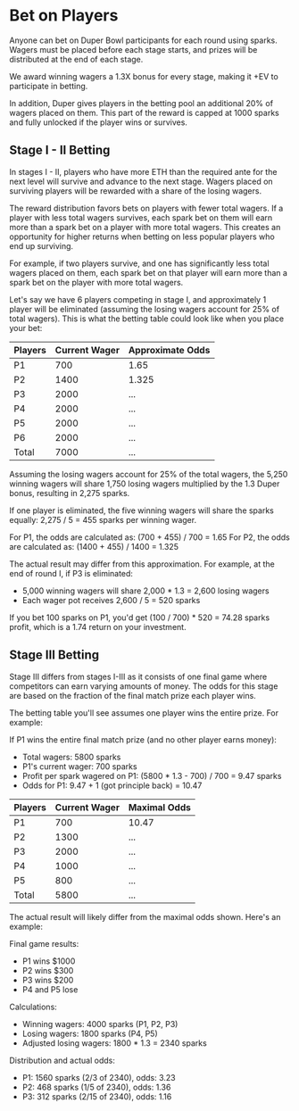 # Bet on Players

Anyone can bet on Duper Bowl participants for each round using sparks. Wagers must be placed
before each stage starts, and prizes will be distributed at the end of each stage.

We award winning wagers a 1.3X bonus for every stage, making it +EV to participate in betting.

In addition, Duper gives players in the betting pool an additional 20% of wagers placed on them. This part of the reward
is capped at 1000 sparks and fully unlocked if the player wins or survives.

## Stage I - II Betting

In stages I - II, players who have more ETH than the required ante for the next level will survive and advance to the next stage. Wagers placed on surviving players will be rewarded with a share of the losing wagers.

The reward distribution favors bets on players with fewer total wagers. If a player with less total wagers survives, each spark bet on them will earn more than a spark bet on a player with more total wagers. This creates an opportunity for higher returns when betting on less popular players who end up surviving.

For example, if two players survive, and one has significantly less total wagers placed on them, each spark bet on that player will earn more than a spark bet on the player with more total wagers.

Let's say we have 6 players competing in stage I, and approximately 1 player will be eliminated (assuming the losing wagers account for 25% of total wagers).
This is what the betting table could look like when you place your bet:

| Players   | Current Wager  | Approximate Odds |
| :---------| :------------- | :------------- |
| P1        | 700            |  1.65          | 
| P2        | 1400           |  1.325         |
| P3        | 2000           |  ...           |
| P4        | 2000           |  ...           |
| P5        | 2000           |  ...           |
| P6        | 2000           |  ...           |
| Total     | 7000           |  ...           |

Assuming the losing wagers account for 25% of the total wagers, the 5,250 winning wagers will share 1,750 losing wagers multiplied by the 1.3 Duper bonus, resulting in 2,275 sparks.

If one player is eliminated, the five winning wagers will share the sparks equally: 2,275 / 5 = 455 sparks per winning wager.

For P1, the odds are calculated as: (700 + 455) / 700 = 1.65
For P2, the odds are calculated as: (1400 + 455) / 1400 = 1.325

The actual result may differ from this approximation. For example, at the end of round I, if P3 is eliminated:
- 5,000 winning wagers will share 2,000 * 1.3 = 2,600 losing wagers
- Each wager pot receives 2,600 / 5 = 520 sparks

If you bet 100 sparks on P1, you'd get (100 / 700) * 520 = 74.28 sparks profit, which is a 1.74 return on your investment.

## Stage III Betting

Stage III differs from stages I-III as it consists of one final game where competitors can earn varying amounts of money. The odds for this stage are based on the fraction of the final match prize each player wins.

The betting table you'll see assumes one player wins the entire prize. For example:

If P1 wins the entire final match prize (and no other player earns money):
- Total wagers: 5800 sparks
- P1's current wager: 700 sparks
- Profit per spark wagered on P1: (5800 * 1.3 - 700) / 700 = 9.47 sparks
- Odds for P1: 9.47 + 1 (got principle back) = 10.47

| Players   | Current Wager  | Maximal Odds |
| :---------| :------------- | :------------- |
| P1        | 700            |  10.47         | 
| P2        | 1300           |  ...           |
| P3        | 2000           |  ...           |
| P4        | 1000           |  ...           |
| P5        | 800            |  ...           |
| Total     | 5800           |  ...           |

The actual result will likely differ from the maximal odds shown. Here's an example:

Final game results:
- P1 wins $1000
- P2 wins $300
- P3 wins $200
- P4 and P5 lose

Calculations:
- Winning wagers: 4000 sparks (P1, P2, P3)
- Losing wagers: 1800 sparks (P4, P5)
- Adjusted losing wagers: 1800 * 1.3 = 2340 sparks

Distribution and actual odds:
- P1: 1560 sparks (2/3 of 2340), odds: 3.23
- P2: 468 sparks (1/5 of 2340), odds: 1.36
- P3: 312 sparks (2/15 of 2340), odds: 1.16